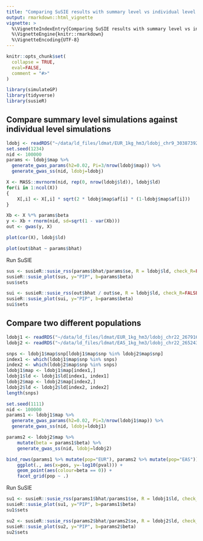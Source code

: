 ```yaml
---
title: "Comparing SuSIE results with summary level vs individual level simulations"
output: rmarkdown::html_vignette
vignette: >
  %\VignetteIndexEntry{Comparing SuSIE results with summary level vs individual level simulations}
  %\VignetteEngine{knitr::rmarkdown}
  %\VignetteEncoding{UTF-8}
---
```


```r
knitr::opts_chunk$set(
  collapse = TRUE,
  eval=FALSE,
  comment = "#>"
)
```

```r
library(simulateGP)
library(tidyverse)
library(susieR)
```

## Compare summary level simulations against individual level simulations

```r
ldobj <- readRDS("~/data/ld_files/ldmat/EUR_1kg_hm3/ldobj_chr9_30387392_31310382.rds")
set.seed(1234)
nid <- 100000
params <- ldobj$map %>%
  generate_gwas_params(h2=0.02, Pi=3/nrow(ldobj$map)) %>%
  generate_gwas_ss(nid, ldobj=ldobj)

X <- MASS::mvrnorm(nid, rep(0, nrow(ldobj$ld)), ldobj$ld)
for(i in 1:ncol(X))
{
	X[,i] <- X[,i] * sqrt(2 * ldobj$map$af[i] * (1-ldobj$map$af[i]))
}

Xb <- X %*% params$beta
y <- Xb + rnorm(nid, sd=sqrt(1 - var(Xb)))
out <- gwas(y, X)
```

```r
plot(cor(X), ldobj$ld)
```

```r
plot(out$bhat ~ params$bhat)
```

Run SuSIE

```r
sus <- susieR::susie_rss(params$bhat/params$se, R = ldobj$ld, check_R=FALSE)
susieR::susie_plot(sus, y="PIP", b=params$beta)
sus$sets

sui <- susieR::susie_rss(out$bhat / out$se, R = ldobj$ld, check_R=FALSE)
susieR::susie_plot(sui, y="PIP", b=params$beta)
sui$sets
```

## Compare two different populations


```r
ldobj1 <- readRDS("~/data/ld_files/ldmat/EUR_1kg_hm3/ldobj_chr22_26791628_27834751.rds")
ldobj2 <- readRDS("~/data/ld_files/ldmat/EAS_1kg_hm3/ldobj_chr22_26524344_28233389.rds")

snps <- ldobj1$map$snp[ldobj1$map$snp %in% ldobj2$map$snp] 
index1 <- which(ldobj1$map$snp %in% snps)
index2 <- which(ldobj2$map$snp %in% snps)
ldobj1$map <- ldobj1$map[index1,]
ldobj1$ld <- ldobj1$ld[index1, index1]
ldobj2$map <- ldobj2$map[index2,]
ldobj2$ld <- ldobj2$ld[index2, index2]
length(snps)

set.seed(1111)
nid <- 100000
params1 <- ldobj1$map %>%
  generate_gwas_params(h2=0.02, Pi=3/nrow(ldobj1$map)) %>%
  generate_gwas_ss(nid, ldobj=ldobj1)

params2 <- ldobj2$map %>%
	mutate(beta = params1$beta) %>%
	generate_gwas_ss(nid, ldobj=ldobj2)	

bind_rows(params1 %>% mutate(pop="EUR"), params2 %>% mutate(pop="EAS")) %>%
	ggplot(., aes(x=pos, y=-log10(pval))) +
	geom_point(aes(colour=beta == 0)) +
	facet_grid(pop ~ .)
```

Run SuSIE

```r
su1 <- susieR::susie_rss(params1$bhat/params1$se, R = ldobj1$ld, check_R=FALSE)
susieR::susie_plot(su1, y="PIP", b=params1$beta)
su1$sets

su2 <- susieR::susie_rss(params2$bhat/params2$se, R = ldobj2$ld, check_R=FALSE)
susieR::susie_plot(su2, y="PIP", b=params2$beta)
su2$sets
```
